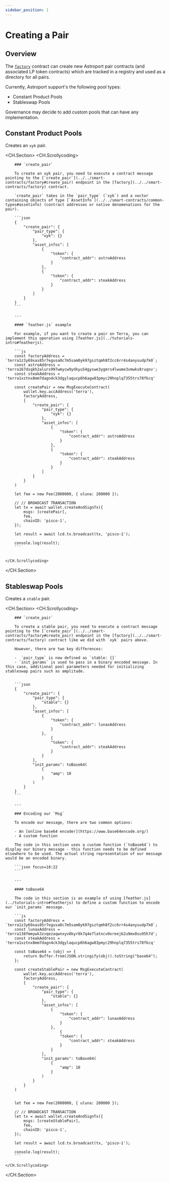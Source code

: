```yaml
---
sidebar_position: 1
---
```


# Creating a Pair

## Overview

The [`factory`](../../smart-contracts/factory) contract can create new Astroport pair contracts (and associated LP token contracts) which are tracked in a registry and used as a directory for all pairs. 

Currently, Astroport support's the following pool types: 

- Constant Product Pools
- Stableswap Pools 

Governance may decide to add custom pools that can have any implementation.

## Constant Product Pools

Creates an `xyk` pair.

<CH.Section>
    <CH.Scrollycoding>

        ### `create_pair` 

        To create an xyk pair, you need to execute a contract message pointing to the [`create_pair`](../../smart-contracts/factory#create_pair) endpoint in the [factory](../../smart-contracts/factory) contract.

        `create_pair` takes in the `pair_type` (`xyk`) and a vector containing objects of type [`AssetInfo`](../../smart-contracts/common-types#assetinfo) (contract addresses or native denomenations for the pair).

        ```json
        {
            "create_pair": {
                "pair_type": {
                    "xyk": {}
                }, 
                "asset_infos": [
                    {
                        "token": {
                            "contract_addr": astroAddress
                        }
                    }, 
                    {
                        "token": {
                            "contract_addr": steakAddress
                        }
                    }
                ]
            }
        }
        ```

        ---

        #### `feather.js` example

        For example, if you want to create a pair on Terra, you can implement this operation using [feather.js](../tutorials-intro#featherjs). 

        ```js 
        const factoryAddress = `terra1z3y69xas85r7egusa0c7m5sam0yk97gsztqmh8f2cc6rr4s4anysudp7k0`;
        const astroAddress = 'terra167dsqkh2alurx997wmycw9ydkyu54gyswe3ygmrs4lwume3vmwks8ruqnv';
        const steakAddress = 'terra1xztnx8mm7dagn4ck3dgylaqucp6h6agw83pmyc29hnplq7355trs78fkcq'

        const createPair = new MsgExecuteContract(
            wallet.key.accAddress('terra'),
            factoryAddress,
            {
                "create_pair": {
                    "pair_type": {
                        "xyk": {}
                    }, 
                    "asset_infos": [
                        {
                            "token": {
                                "contract_addr": astroAddress
                            }
                        }, 
                        {
                            "token": {
                                "contract_addr": steakAddress
                            }
                        }
                    ]
                }
            }
        )

        let fee = new Fee(2000000, { uluna: 200000 });

        // // BROADCAST TRANSACTION
        let tx = await wallet.createAndSignTx({
            msgs: [createPair],
            fee,
            chainID: 'pisco-1',
        });

        let result = await lcd.tx.broadcast(tx, 'pisco-1');

        console.log(result);
        ```


    </CH.Scrollycoding>
</CH.Section>

## Stableswap Pools

Creates a `stable` pair.

<CH.Section>
    <CH.Scrollycoding>

        ### `create_pair`

        To create a stable pair, you need to execute a contract message pointing to the [`create_pair`](../../smart-contracts/factory#create_pair) endpoint in the [factory](../../smart-contracts/factory) contract like we did with `xyk` pairs above. 
        
        However, there are two key differences: 

        -  `pair_type` is now defined as `stable: {}` 
        - `init_params` is used to pass in a binary encoded message. In this case, additional pool parameters needed for initializing stableswap pairs such as amplitude.


        ```json 
        {
            "create_pair": {
                "pair_type": {
                    "stable": {}
                }, 
                "asset_infos": [
                    {
                        "token": {
                            "contract_addr": lunaxAddress
                        }
                    }, 
                        {
                        "token": {
                            "contract_addr": steakAddress
                        }
                    }
                ], 
                "init_params": toBase64(
                    {
                        "amp": 10
                    }
                )
            }
        }
        ```

        ---

        ### Encoding our `Msg`

        To encode our message, there are two common options:

        - An [online base64 encoder](https://www.base64encode.org/)
        - A custom function

        The code in this section uses a custom function (`toBase64`) to display our binary message - this function needs to be defined elsewhere to be used. The actual string representation of our message would be an encoded binary.

        ```json focus=18:22
        ```

        ---

        #### toBase64

        The code in this section is an example of using [feather.js](../tutorials-intro#featherjs) to define a custom function to encode our `init_params` message.

        ```js
        const factoryAddress = `terra1z3y69xas85r7egusa0c7m5sam0yk97gsztqmh8f2cc6rr4s4anysudp7k0`;
        const lunaxAddress = 'terra138fmmywk3zvqezaqwnxyv8kyr8k7q4e7latncv0xreej62u9mx0su95h7d';
        const steakAddress = 'terra1xztnx8mm7dagn4ck3dgylaqucp6h6agw83pmyc29hnplq7355trs78fkcq'

        const toBase64 = (obj) => {
            return Buffer.from(JSON.stringify(obj)).toString("base64");
        };

        const createStablePair = new MsgExecuteContract(
            wallet.key.accAddress('terra'),
            factoryAddress,
            {
                "create_pair": {
                    "pair_type": {
                        "stable": {}
                    }, 
                    "asset_infos": [
                        {
                            "token": {
                                "contract_addr": lunaxAddress
                            }
                        }, 
                            {
                            "token": {
                                "contract_addr": steakAddress
                            }
                        }
                    ], 
                    "init_params": toBase64(
                        {
                            "amp": 10
                        }
                    )
                }
            }
        )


        let fee = new Fee(2000000, { uluna: 200000 });

        // // BROADCAST TRANSACTION
        let tx = await wallet.createAndSignTx({
            msgs: [createStablePair],
            fee,
            chainID: 'pisco-1',
        });

        let result = await lcd.tx.broadcast(tx, 'pisco-1');

        console.log(result);
        ```

    </CH.Scrollycoding>
</CH.Section>